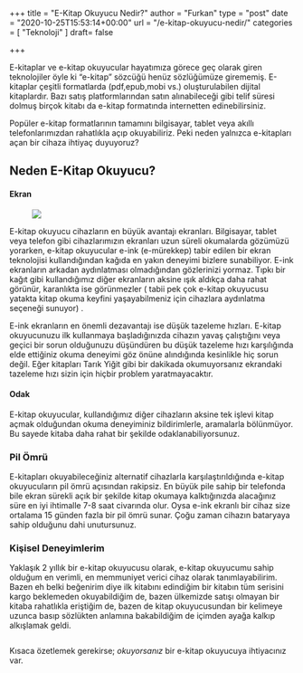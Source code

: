 +++
title = "E-Kitap Okuyucu Nedir?"
author = "Furkan"
type = "post"
date = "2020-10-25T15:53:14+00:00"
url = "/e-kitap-okuyucu-nedir/"
categories = [ "Teknoloji" ]
draft= false

+++

E-kitaplar ve e-kitap okuyucular hayatımıza görece geç olarak giren teknolojiler öyle ki &#8220;e-kitap&#8221; sözcüğü henüz sözlüğümüze girememiş. E-kitaplar çeşitli formatlarda (pdf,epub,mobi vs.) oluşturulabilen dijital kitaplardır. Bazı satış platformlarından satın alınabileceği gibi telif süresi dolmuş birçok kitabı da e-kitap formatında internetten edinebilirsiniz.

Popüler e-kitap formatlarının tamamını bilgisayar, tablet veya akıllı telefonlarımızdan rahatlıkla açıp okuyabiliriz. Peki neden yalnızca e-kitapları açan bir cihaza ihtiyaç duyuyoruz?

## Neden E-Kitap Okuyucu?

#### Ekran

<figure><img src='/post/e-kitap-okuyucu-nedir/e-kitap-vs-duz-kitap.webp'>
 </figure>

E-kitap okuyucu cihazların en büyük avantajı ekranları. Bilgisayar, tablet veya telefon gibi cihazlarımızın ekranları uzun süreli okumalarda gözümüzü yorarken, e-kitap okuyucular e-ink (e-mürekkep) tabir edilen bir ekran teknolojisi kullandığından kağıda en yakın deneyimi bizlere sunabiliyor. E-ink ekranların arkadan aydınlatması olmadığından gözlerinizi yormaz. Tıpkı bir kağıt gibi kullandığımız diğer ekranların aksine ışık aldıkça daha rahat görünür, karanlıkta ise görünmezler ( tabii pek çok e-kitap okuyucusu yatakta kitap okuma keyfini yaşayabilmeniz için cihazlara aydınlatma seçeneği sunuyor) .

E-ink ekranların en önemli dezavantajı ise düşük tazeleme hızları. E-kitap okuyucunuzu ilk kullanmaya başladığınızda cihazın yavaş çalıştığını veya geçici bir sorun olduğunuzu düşündüren bu düşük tazeleme hızı karşılığında elde ettiğiniz okuma deneyimi göz önüne alındığında kesinlikle hiç sorun değil. Eğer kitapları Tarık Yiğit gibi bir dakikada okumuyorsanız ekrandaki tazeleme hızı sizin için hiçbir problem yaratmayacaktır.<figure class="wp-block-embed-youtube wp-block-embed is-type-video is-provider-youtube wp-embed-aspect-16-9 wp-has-aspect-ratio">

<div class="wp-block-embed__wrapper">
</div></figure>

#### Odak

E-kitap okuyucular, kullandığımız diğer cihazların aksine tek işlevi kitap açmak olduğundan okuma deneyiminiz bildirimlerle, aramalarla bölünmüyor. Bu sayede kitaba daha rahat bir şekilde odaklanabiliyorsunuz.

### Pil Ömrü

E-kitapları okuyabileceğiniz alternatif cihazlarla karşılaştırıldığında e-kitap okuyucuların pil ömrü açısından rakipsiz. En büyük pile sahip bir telefonda bile ekran sürekli açık bir şekilde kitap okumaya kalktığınızda alacağınız süre en iyi ihtimalle 7-8 saat civarında olur. Oysa e-ink ekranlı bir cihaz size ortalama 15 günden fazla bir pil ömrü sunar. Çoğu zaman cihazın bataryaya sahip olduğunu dahi unutursunuz.

### Kişisel Deneyimlerim

Yaklaşık 2 yıllık bir e-kitap okuyucusu olarak, e-kitap okuyucumu sahip olduğum en verimli, en memmuniyet verici cihaz olarak tanımlayabilirim. Bazen eh belki beğenirim diye ilk kitabını edindiğim bir kitabın tüm serisini kargo beklemeden okuyabildiğim de, bazen ülkemizde satışı olmayan bir kitaba rahatlıkla eriştiğim de, bazen de kitap okuyucusundan bir kelimeye uzunca basıp sözlükten anlamına bakabildiğim de içimden ayağa kalkıp alkışlamak geldi.

<div class="wp-block-image">
  <figure class="aligncenter size-large"><img src="https://media.giphy.com/media/3oriOeLr89L2w3vvOM/giphy.gif" alt="" /></figure>
</div>

Kısaca özetlemek gerekirse; _okuyorsanız_ bir e-kitap okuyucuya ihtiyacınız var.
